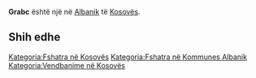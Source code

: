 {{Fshat në 
 | Emri                = Grabc
 | EmriAlt                = 
 | NAME_SHORT_FORM=      
 | NAME_GENERIC=      
 | NAME_SORT_NAME_RO=      GRABC
 | FULL_NAME_RO = Grabc
 | FULL_NAME_ND_RO=Grabc
 | SORT_NAME_RG=GRABC
 | FULL_NAME_RG=Grabc
 | FULL_NAME_ND_RG=Grabc
 | SRP_NAME_SHORT_FORM=      
 | SRP_NAME_GENERIC=      
 | SRP_NAME_SORT_NAME_RO=      
 | SRP_FULL_NAME_RO = 
 | SRP_FULL_NAME_ND_RO=
 | SRP_SORT_NAME_RG=
 | SRP_FULL_NAME_RG=
 | SRP_FULL_NAME_ND_RG=
 | Emri (Rasa dhanore) = 
 | Figura              = 
 | Shteti              = Kosovo
 | Komuna              = Albanik
 | Kodi postar         = 
 | Sipërfaqja          = 

 | Popullsia           = 

 | Regj. i popullsisë  = 
 | Dend. e popullsisë  = 
 | Faqja zyrtare       = 
 <!--- Koordinatat ----> 
 | Gjerësia            = 42.678056
 | Gjatësia            = 20.618611
 | Lartësia            = 
}}
'''Grabc''' është një [[]] në [[Albanik]] të [[Kosovës]].

<!-- == Gjeografia == -->
<!-- == Historia == -->
<!-- == Demografia == -->
== Shih edhe ==
{{Komuna Albanik}}
{{Kosovo-Administrata-Cung}}

[[Kategoria:Fshatra në Kosovës]]
[[Kategoria:Fshatra në Kommunes Albanik]]
[[Kategoria:Vendbanime në Kosovës]]